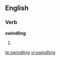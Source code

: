 
==English==

===Verb===
'''swindling'''

# {{present participle of|[[swindle]]}}

[[te:swindling]]
[[vi:swindling]]